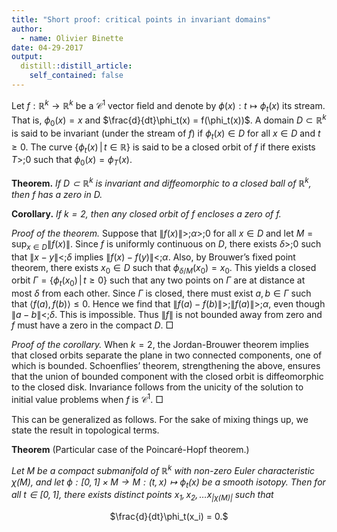 ```yaml
---
title: "Short proof: critical points in invariant domains"
author:
  - name: Olivier Binette
date: 04-29-2017
output:
  distill::distill_article:
    self_contained: false
---
```


Let $f : \mathbb{R}^k \rightarrow \mathbb{R}^k$ be a ${}\mathcal{C}^1$ vector field and denote by $\phi(x): t \mapsto \phi_t(x)$ its stream. That is, $\phi_0(x) = x$ and $\frac{d}{dt}\phi_t(x) = f(\phi_t(x))$. A domain $D \subset \mathbb{R}^k$ is said to be invariant (under the stream of $f$) if $\phi_t(x) \in D$ for all $x \in D$ and $t \geq 0$. The curve $\{  \phi_t(x) \,|\, t \in \mathbb{R} \}$ is said to be a closed orbit of $f$ if there exists $T \gt; 0$ such that $\phi_0(x) = \phi_T(x)$.

<strong>Theorem.</strong>
<em>If $D \subset \mathbb{R}^k$ is invariant and diffeomorphic to a closed ball of $\mathbb{R}^k$, then $f$ has a zero in $D$.</em>

<strong>Corollary.</strong>
<em>If $k=2$, then any closed orbit of $f$ encloses a zero of $f$.</em>

<em>Proof of the theorem.</em>
Suppose that $\|f(x)\| \gt; \alpha \gt; 0$ for all $x \in D$ and let $M = \sup_{x \in D} \|f(x)\|$. Since $f$ is uniformly continuous on $D$, there exists $\delta \gt; 0$ such that $\|x-y\| \lt; \delta$ implies $\|f(x) - f(y)\| \lt; \alpha$. Also, by Brouwer's fixed point theorem, there exists $x_0 \in D$ such that $\phi_{\delta / M}(x_0) = x_0$. This yields a closed orbit $\Gamma = \{\phi_t(x_0) \,|\, t \geq 0\}$ such that any two points on $\Gamma$ are at distance at most $\delta$ from each other. Since $\Gamma$ is closed, there must exist $a,b \in \Gamma$ such that $\langle f(a), f(b) \rangle \leq 0$. Hence we find that $\|f(a) - f(b)\| \gt; \|f(a)\| \gt; \alpha$, even though $\|a-b\| \lt; \delta$. This is impossible. Thus $\|f\|$ is not bounded away from zero and $f$ must have a zero in the compact $D$. $\Box$

<em>Proof of the corollary.</em>
When $k=2$, the Jordan-Brouwer theorem implies that closed orbits separate the plane in two connected components, one of which is bounded. Schoenflies' theorem, strengthening the above, ensures that the union of bounded component with the closed orbit is diffeomorphic to the closed disk. Invariance follows from the unicity of the solution to initial value problems when $f$ is $\mathcal{C}^1$. $\Box$

This can be generalized as follows. For the sake of mixing things up, we state the result in topological terms.

**Theorem** (Particular case of the Poincaré-Hopf theorem.)

<em>Let $M$ be a compact submanifold of $\mathbb{R}^k$ with non-zero Euler characteristic $\chi(M)$, and let $\phi : [0,1] \times M \rightarrow M : (t,x) \mapsto \phi_t(x)$ be a smooth isotopy. Then for all $t \in [0,1]$, there exists distinct points $x_1, x_2, \dots x_{|\chi(M)|}$ such that</em>
<p style="text-align: center;">$\frac{d}{dt}\phi_t(x_i) = 0.$</p>
